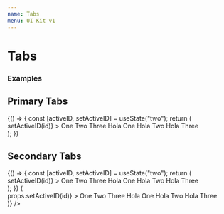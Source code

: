 ```yaml
---
name: Tabs
menu: UI Kit v1
---
```


# Tabs

### Examples



## Primary Tabs

<Playground>
  {() => {
    const [activeID, setActiveID] = useState("two");
    return (
      <div>
        <TabBar
          activeTab={activeID}
          onTabClick={id => setActiveID(id)}
        >
          <Tab tabID="one">One</Tab>
          <Tab tabID="two">Two</Tab>
          <Tab tabID="three">Three</Tab>
        </TabBar>
        <TabContent activeTab={activeID}>
          <TabPane tabID="one">Hola One</TabPane>
          <TabPane tabID="two">Hola Two</TabPane>
          <TabPane tabID="three">Hola Three</TabPane>
        </TabContent>
      </div>
    );
  }}
</Playground>

## Secondary Tabs

<Playground>
  {() => {
    const [activeID, setActiveID] = useState("two");
    return (
      <div>
        <TabBar
          variant="secondary"
          activeTab={activeID}
          onTabClick={id => setActiveID(id)}
        >
          <Tab tabID="one">One</Tab>
          <Tab tabID="two">Two</Tab>
          <Tab tabID="three">Three</Tab>
        </TabBar>
        <TabContent activeTab={activeID}>
          <TabPane tabID="one">Hola One</TabPane>
          <TabPane tabID="two">Hola Two</TabPane>
          <TabPane tabID="three">Hola Three</TabPane>
        </TabContent>
      </div>
    );
  }}
  <Container
    state={{ activeID: "two" }}
    render={props => (
      <div>
        <TabBar
          variant="secondary"
          activeTab={props.activeID}
          onTabClick={id => props.setActiveID(id)}
        >
          <Tab tabID="one">One</Tab>
          <Tab tabID="two">Two</Tab>
          <Tab tabID="three">Three</Tab>
        </TabBar>
        <TabContent activeTab={props.activeID}>
          <TabPane tabID="one">Hola One</TabPane>
          <TabPane tabID="two">Hola Two</TabPane>
          <TabPane tabID="three">Hola Three</TabPane>
        </TabContent>
      </div>
    )}
  />
</Playground>
